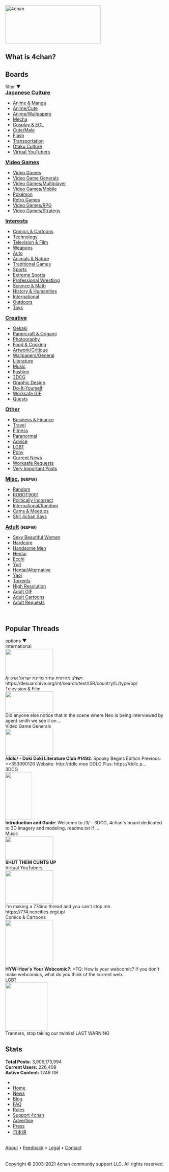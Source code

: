 
<!DOCTYPE html PUBLIC "-//W3C//DTD XHTML 1.0 Strict//EN"
    "http://www.w3.org/TR/xhtml1/DTD/xhtml1-strict.dtd">
<html xmlns="http://www.w3.org/1999/xhtml">
<head>
<meta http-equiv="Content-Type" content="text/html; charset=utf-8" />
<meta name="viewport" content="width=device-width, initial-scale=1.0" />
<meta name="keywords" content="imageboard,image board,forum,bbs,anonymous,chan,anime,manga,ecchi,hentai,video games,english,japan" />
<meta name="description" content="4chan is a simple image-based bulletin board where anyone can post comments and share images anonymously." />
<meta name="robots" content="noarchive" />
<title>4chan</title><link rel="stylesheet" type="text/css" href="//s.4cdn.org/css/frontpage.12.css" />
<link rel="shortcut icon" href="//s.4cdn.org/image/favicon.ico" />
<link rel="apple-touch-icon" href="//s.4cdn.org/image/apple-touch-icon-iphone.png" />
<link rel="apple-touch-icon" sizes="72x72" href="//s.4cdn.org/image/apple-touch-icon-ipad.png" />
<link rel="apple-touch-icon" sizes="114x114" href="//s.4cdn.org/image/apple-touch-icon-iphone-retina.png" />
<link rel="apple-touch-icon" sizes="144x144" href="//s.4cdn.org/image/apple-touch-icon-ipad-retina.png" />
<script type="text/javascript">(function(i,s,o,g,r,a,m){i['GoogleAnalyticsObject']=r;i[r]=i[r]||function(){(i[r].q=i[r].q||[]).push(arguments)},i[r].l=1*new Date();a=s.createElement(o),m=s.getElementsByTagName(o)[0];a.async=1;a.src=g;m.parentNode.insertBefore(a,m)})(window,document,'script','//www.google-analytics.com/analytics.js','ga');
var tid = /(^|\.)4channel.org$/.test(location.host) ? 'UA-166538-5' : 'UA-166538-1';
ga('create', tid, {'sampleRate': 1});
ga('set', 'anonymizeIp', true);
ga('send','pageview')</script>
</head>
<body>
<div id="doc">
<div id="hd">
<div id="logo-fp">
<a href="//www.4chan.org/" title="Home"><img alt="4chan" src="//s.4cdn.org/image/fp/logo-transparent.png" width="300" height="120"></a>
</div>
</div>
<div id="bd">
<div class="box-outer" id="announce">
<div class="box-inner">
<div class="boxbar">
<h2>What is 4chan?</h2>
<a data-cmd="x-wot" href="#" class="closebutton"></a>
</div>
<div class="boxcontent">
<div id="wot-cnt"></div> </div>
</div>
</div>
<div id="abc-cnt" style="margin:10px auto 10px auto;"></div>
<script>
var el, s = document.createElement('iframe');

el = document.getElementById('abc-cnt');

s.setAttribute('scrolling', 'no');
s.setAttribute('frameborder', '0');
s.setAttribute('allowtransparency', 'true');
s.setAttribute('marginheight', '0');
s.setAttribute('marginwidth', '0');

if (window.matchMedia && window.matchMedia('(max-width: 480px)').matches) {
  s.setAttribute('width', '300');
  s.setAttribute('height', '250');
  el.style.width = '300px';
  el.style.height = '250px';
  s.setAttribute('name', 'spot_id_10011956');
  s.src = 'https://a.adtng.com/get/10011956?time=' + Date.now();
}
else {
  s.setAttribute('width', '728');
  s.setAttribute('height', '90');
  el.style.width = '728px';
  el.style.height = '90px';
  s.setAttribute('name', 'spot_id_10011955');
  s.src = 'https://a.adtng.com/get/10011955?time=' + Date.now();
}

el.appendChild(s);
</script>
<div class="box-outer top-box" id="boards">
<div class="box-inner">
<div class="boxbar">
<h2>Boards</h2>
<div id="filter-btn" data-cmd="filter">filter ▼</div>
</div>
<div class="boxcontent">
<div class="column">
<h3 style="text-decoration: underline; display: inline;">Japanese Culture</h3>
<ul>
<li><a href="//boards.4channel.org/a/" class="boardlink">Anime &amp; Manga</a></li>
<li><a href="//boards.4channel.org/c/" class="boardlink">Anime/Cute</a></li>
<li><a href="//boards.4channel.org/w/" class="boardlink">Anime/Wallpapers</a></li>
<li><a href="//boards.4channel.org/m/" class="boardlink">Mecha</a></li>
<li><a href="//boards.4channel.org/cgl/" class="boardlink">Cosplay &amp; EGL</a></li>
<li><a href="//boards.4channel.org/cm/" class="boardlink">Cute/Male</a></li>
<li><a href="//boards.4chan.org/f/" class="boardlink">Flash</a></li>
<li><a href="//boards.4channel.org/n/" class="boardlink">Transportation</a></li>
<li><a href="//boards.4channel.org/jp/" class="boardlink">Otaku Culture</a></li>
<li><a href="//boards.4channel.org/vt/" class="boardlink">Virtual YouTubers</a></li>
</ul>
<h3 style="text-decoration: underline; display: inline;">Video Games</h3>
<ul>
<li><a href="//boards.4channel.org/v/" class="boardlink">Video Games</a></li>
<li><a href="//boards.4channel.org/vg/" class="boardlink">Video Game Generals</a></li>
<li><a href="//boards.4channel.org/vm/" class="boardlink">Video Games/Multiplayer</a></li>
<li><a href="//boards.4channel.org/vmg/" class="boardlink">Video Games/Mobile</a></li>
<li><a href="//boards.4channel.org/vp/" class="boardlink">Pokémon</a></li>
<li><a href="//boards.4channel.org/vr/" class="boardlink">Retro Games</a></li>
<li><a href="//boards.4channel.org/vrpg/" class="boardlink">Video Games/RPG</a></li>
<li><a href="//boards.4channel.org/vst/" class="boardlink">Video Games/Strategy</a></li>
</ul>
</div>
<div class="column">
<h3 style="text-decoration: underline; display: inline;">Interests</h3>
<ul>
<li><a href="//boards.4channel.org/co/" class="boardlink">Comics &amp; Cartoons</a></li>
<li><a href="//boards.4channel.org/g/" class="boardlink">Technology</a></li>
<li><a href="//boards.4channel.org/tv/" class="boardlink">Television &amp; Film</a></li>
<li><a href="//boards.4channel.org/k/" class="boardlink">Weapons</a></li>
<li><a href="//boards.4channel.org/o/" class="boardlink">Auto</a></li>
<li><a href="//boards.4channel.org/an/" class="boardlink">Animals &amp; Nature</a></li>
<li><a href="//boards.4channel.org/tg/" class="boardlink">Traditional Games</a></li>
<li><a href="//boards.4channel.org/sp/" class="boardlink">Sports</a></li>
<li><a href="//boards.4channel.org/xs/" class="boardlink">Extreme Sports</a></li>
<li><a href="//boards.4channel.org/pw/" class="boardlink">Professional Wrestling</a></li>
<li><a href="//boards.4channel.org/sci/" class="boardlink">Science &amp; Math</a></li>
<li><a href="//boards.4channel.org/his/" class="boardlink">History &amp; Humanities</a></li>
<li><a href="//boards.4channel.org/int/" class="boardlink">International</a></li>
<li><a href="//boards.4channel.org/out/" class="boardlink">Outdoors</a></li>
<li><a href="//boards.4channel.org/toy/" class="boardlink">Toys</a></li>
</ul>
</div>
<div class="column">
<h3 style="text-decoration: underline; display: inline;">Creative</h3>
<ul>
<li><a href="//boards.4chan.org/i/" class="boardlink">Oekaki</a></li>
<li><a href="//boards.4channel.org/po/" class="boardlink">Papercraft &amp; Origami</a></li>
<li><a href="//boards.4channel.org/p/" class="boardlink">Photography</a></li>
<li><a href="//boards.4channel.org/ck/" class="boardlink">Food &amp; Cooking</a></li>
<li><a href="//boards.4chan.org/ic/" class="boardlink">Artwork/Critique</a></li>
<li><a href="//boards.4chan.org/wg/" class="boardlink">Wallpapers/General</a></li>
<li><a href="//boards.4channel.org/lit/" class="boardlink">Literature</a></li>
<li><a href="//boards.4channel.org/mu/" class="boardlink">Music</a></li>
<li><a href="//boards.4channel.org/fa/" class="boardlink">Fashion</a></li>
<li><a href="//boards.4channel.org/3/" class="boardlink">3DCG</a></li>
<li><a href="//boards.4channel.org/gd/" class="boardlink">Graphic Design</a></li>
<li><a href="//boards.4channel.org/diy/" class="boardlink">Do-It-Yourself</a></li>
<li><a href="//boards.4channel.org/wsg/" class="boardlink">Worksafe GIF</a></li>
<li><a href="//boards.4channel.org/qst/" class="boardlink">Quests</a></li>
</ul>
</div>
<div class="column">
<h3 style="text-decoration: underline; display: inline;">Other</h3>
<ul>
<li><a href="//boards.4channel.org/biz/" class="boardlink">Business &amp; Finance</a></li>
<li><a href="//boards.4channel.org/trv/" class="boardlink">Travel</a></li>
<li><a href="//boards.4channel.org/fit/" class="boardlink">Fitness</a></li>
<li><a href="//boards.4channel.org/x/" class="boardlink">Paranormal</a></li>
<li><a href="//boards.4channel.org/adv/" class="boardlink">Advice</a></li>
<li><a href="//boards.4channel.org/lgbt/" class="boardlink">LGBT</a></li>
<li><a href="//boards.4channel.org/mlp/" class="boardlink">Pony</a></li>
<li><a href="//boards.4channel.org/news/" class="boardlink">Current News</a></li>
<li><a href="//boards.4channel.org/wsr/" class="boardlink">Worksafe Requests</a></li>
<li><a href="//boards.4channel.org/vip/" class="boardlink">Very Important Posts</a></li>
</ul>
<h3 style="text-decoration: underline; display: inline;">Misc.</h3> <h3 style="display: inline;"><span class="warning" title="Not Safe For Work"><sup style="vertical-align: text-bottom;">(NSFW)</sup></span></h3>
<ul>
<li><a href="//boards.4chan.org/b/" class="boardlink">Random</a></li>
<li><a href="//boards.4chan.org/r9k/" class="boardlink">ROBOT9001</a></li>
<li><a href="//boards.4chan.org/pol/" class="boardlink">Politically Incorrect</a></li>
<li><a href="//boards.4chan.org/bant/" class="boardlink">International/Random</a></li>
<li><a href="//boards.4chan.org/soc/" class="boardlink">Cams &amp; Meetups</a></li>
<li><a href="//boards.4chan.org/s4s/" class="boardlink">Shit 4chan Says</a></li>
</ul>
</div>
<div class="column">
<h3 style="text-decoration: underline; display: inline;">Adult</h3> <h3 style="display: inline;"><span class="warning" title="Not Safe For Work"><sup style="vertical-align: text-bottom;">(NSFW)</sup></span></h3>
<ul>
<li><a href="//boards.4chan.org/s/" class="boardlink">Sexy Beautiful Women</a></li>
<li><a href="//boards.4chan.org/hc/" class="boardlink">Hardcore</a></li>
<li><a href="//boards.4chan.org/hm/" class="boardlink">Handsome Men</a></li>
<li><a href="//boards.4chan.org/h/" class="boardlink">Hentai</a></li>
<li><a href="//boards.4chan.org/e/" class="boardlink">Ecchi</a></li>
<li><a href="//boards.4chan.org/u/" class="boardlink">Yuri</a></li>
<li><a href="//boards.4chan.org/d/" class="boardlink">Hentai/Alternative</a></li>
<li><a href="//boards.4chan.org/y/" class="boardlink">Yaoi</a></li>
<li><a href="//boards.4chan.org/t/" class="boardlink">Torrents</a></li>
<li><a href="//boards.4chan.org/hr/" class="boardlink">High Resolution</a></li>
<li><a href="//boards.4chan.org/gif/" class="boardlink">Adult GIF</a></li>
<li><a href="//boards.4chan.org/aco/" class="boardlink">Adult Cartoons</a></li>
<li><a href="//boards.4chan.org/r/" class="boardlink">Adult Requests</a></li>
</ul>
</div>
<br class="clear-bug" />
</div>
</div>
</div>
<div class="box-outer top-box" id="popular-threads">
<div class="box-inner">
<div class="boxbar">
<h2>Popular Threads</h2>
<div id="opts-btn" data-cmd="opts">options ▼</div>
</div>
<div class="boxcontent">
<div id="c-threads"><div class="c-thread"><div class="c-board">International</div><a href="//boards.4channel.org/int/thread/152822573" class="boardlink"><img alt="" class="c-thumb" src="//i.4cdn.org/int/1633252464218s.jpg" width="150" height="82"></a><div class="c-teaser"><b>/ישר/</b>: מהדורת עתיד מדינת ישראל
ארכיון:
https://desuarchive.org/int/search/text/ISR/country/IL/type/op/</div></div>
<div class="c-thread"><div class="c-board">Television &amp; Film</div><a href="//boards.4channel.org/tv/thread/157150989" class="boardlink"><img alt="" class="c-thumb" src="//i.4cdn.org/tv/1633289104019s.jpg" width="150" height="66"></a><div class="c-teaser">Did anyone else notice that in the scene where Neo is being interviewed by agent smith we see it on ...</div></div>
<div class="c-thread"><div class="c-board">Video Game Generals</div><a href="//boards.4channel.org/vg/thread/354020746" class="boardlink"><img alt="" class="c-thumb" src="//i.4cdn.org/vg/1633202722985s.jpg" width="150" height="84"></a><div class="c-teaser"><b>/ddlc/ - Doki Doki Literature Club #1492</b>: Spooky Begins Edition
Previous: &gt;&gt;353090126
Website: http://ddlc.moe
DDLC Plus: https://ddlc.p...</div></div>
<div class="c-thread"><div class="c-board">3DCG</div><a href="//boards.4channel.org/3/thread/561987" class="boardlink"><img alt="" class="c-thumb" src="//i.4cdn.org/3/1493151054774s.jpg" width="84" height="150"></a><div class="c-teaser"><b>Introduction and Guide</b>: Welcome to /3/ - 3DCG, 4chan&#039;s board dedicated to 3D imagery and modeling.
readme.txt
If ...</div></div>
<div class="c-thread"><div class="c-board">Music</div><a href="//boards.4channel.org/mu/thread/106287280" class="boardlink"><img alt="" class="c-thumb" src="//i.4cdn.org/mu/1633234674074s.jpg" width="150" height="73"></a><div class="c-teaser"><b>SHUT THEM CUNTS UP</b></div></div>
<div class="c-thread"><div class="c-board">Virtual YouTubers</div><a href="//boards.4channel.org/vt/thread/10677727" class="boardlink"><img alt="" class="c-thumb" src="//i.4cdn.org/vt/1633068379278s.jpg" width="150" height="104"></a><div class="c-teaser">I&#039;m making a 774inc thread and you can&#039;t stop me.
https://774.neocities.org/up/</div></div>
<div class="c-thread"><div class="c-board">Comics &amp; Cartoons</div><a href="//boards.4channel.org/co/thread/125978951" class="boardlink"><img alt="" class="c-thumb" src="//i.4cdn.org/co/1632671586941s.jpg" width="150" height="145"></a><div class="c-teaser"><b>HYW-How&#039;s Your Webcomic?</b>: &gt;TQ: How is your webcomic? If you don&#039;t make webcomics, what do you think of the current web...</div></div>
<div class="c-thread"><div class="c-board">LGBT</div><a href="//boards.4channel.org/lgbt/thread/22576988" class="boardlink"><img alt="" class="c-thumb" src="//i.4cdn.org/lgbt/1633200809122s.jpg" width="132" height="150"></a><div class="c-teaser">Tranners, stop taking our twinks!
LAST WARNING</div></div>
</div> </div>
</div>
</div>
<div class="box-outer top-box" id="site-stats">
<div class="box-inner">
<div class="boxbar">
<h2>Stats</h2>
</div>
<div class="boxcontent">
<div class="stat-cell"><b>Total Posts:</b> 3,906,173,994</div>
<div class="stat-cell"><b>Current Users:</b> 226,409</div>
<div class="stat-cell"><b>Active Content:</b> 1249 GB</div>
</div>
</div>
</div>
<div class="yui-g">
<div class="yui-u first">
</div><div class="yui-u">
</div>
</div>
</div>
<div id="ft"><ul><li class="fill" />
<li class="first"><a href="/">Home</a></li>
<li><a href="/4channews.php">News</a></li>
<li><a href="http://blog.4chan.org/">Blog</a></li>
<li><a href="/faq">FAQ</a></li>
<li><a href="/rules">Rules</a></li>
<li><a href="/pass">Support 4chan</a></li>
<li><a href="/advertise">Advertise</a></li>
<li><a href="/press">Press</a></li>
<li><a href="/japanese">日本語</a></li>
</ul>
<br class="clear-bug" />
<div id="copyright"><a href="/faq#what4chan">About</a> &bull; <a href="/feedback">Feedback</a> &bull; <a href="/legal">Legal</a> &bull; <a href="/contact">Contact</a><br /><br /><br />
Copyright &copy; 2003-2021 4chan community support LLC. All rights reserved.
</div>
</div>
</div>
<script type="text/javascript" src="//s.4cdn.org/js/frontpage.min.7.js"></script>
<script type="text/javascript">var Opts = {"fpb":"all","fpc":"ws"};</script>
<div id="modal-bg"></div>
</body>
</html>
